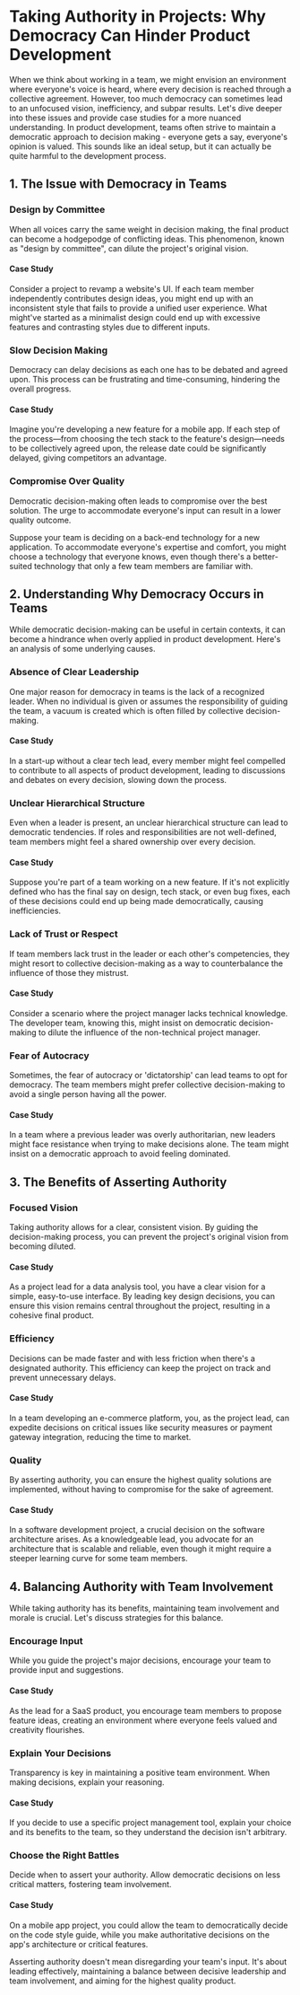 # Taking Authority in Projects: Why Democracy Can Hinder Product Development

When we think about working in a team, we might envision an environment where everyone's voice is heard, where every decision is reached through a collective agreement. However, too much democracy can sometimes lead to an unfocused vision, inefficiency, and subpar results. Let's dive deeper into these issues and provide case studies for a more nuanced understanding.
In product development, teams often strive to maintain a democratic approach to decision making - everyone gets a say, everyone's opinion is valued. This sounds like an ideal setup, but it can actually be quite harmful to the development process.

## 1. The Issue with Democracy in Teams

### Design by Committee
When all voices carry the same weight in decision making, the final product can become a hodgepodge of conflicting ideas. This phenomenon, known as "design by committee", can dilute the project's original vision.

#### Case Study
Consider a project to revamp a website's UI. If each team member independently contributes design ideas, you might end up with an inconsistent style that fails to provide a unified user experience. What might've started as a minimalist design could end up with excessive features and contrasting styles due to different inputs.

### Slow Decision Making
Democracy can delay decisions as each one has to be debated and agreed upon. This process can be frustrating and time-consuming, hindering the overall progress.

#### Case Study
Imagine you're developing a new feature for a mobile app. If each step of the process—from choosing the tech stack to the feature's design—needs to be collectively agreed upon, the release date could be significantly delayed, giving competitors an advantage.

### Compromise Over Quality
Democratic decision-making often leads to compromise over the best solution. The urge to accommodate everyone's input can result in a lower quality outcome.


Suppose your team is deciding on a back-end technology for a new application. To accommodate everyone's expertise and comfort, you might choose a technology that everyone knows, even though there's a better-suited technology that only a few team members are familiar with.

## 2. Understanding Why Democracy Occurs in Teams

While democratic decision-making can be useful in certain contexts, it can become a hindrance when overly applied in product development. Here's an analysis of some underlying causes.

### Absence of Clear Leadership

One major reason for democracy in teams is the lack of a recognized leader. When no individual is given or assumes the responsibility of guiding the team, a vacuum is created which is often filled by collective decision-making.

#### Case Study
In a start-up without a clear tech lead, every member might feel compelled to contribute to all aspects of product development, leading to discussions and debates on every decision, slowing down the process.

### Unclear Hierarchical Structure

Even when a leader is present, an unclear hierarchical structure can lead to democratic tendencies. If roles and responsibilities are not well-defined, team members might feel a shared ownership over every decision.

#### Case Study
Suppose you're part of a team working on a new feature. If it's not explicitly defined who has the final say on design, tech stack, or even bug fixes, each of these decisions could end up being made democratically, causing inefficiencies.

### Lack of Trust or Respect

If team members lack trust in the leader or each other's competencies, they might resort to collective decision-making as a way to counterbalance the influence of those they mistrust.

#### Case Study
Consider a scenario where the project manager lacks technical knowledge. The developer team, knowing this, might insist on democratic decision-making to dilute the influence of the non-technical project manager.

### Fear of Autocracy

Sometimes, the fear of autocracy or 'dictatorship' can lead teams to opt for democracy. The team members might prefer collective decision-making to avoid a single person having all the power.

#### Case Study
In a team where a previous leader was overly authoritarian, new leaders might face resistance when trying to make decisions alone. The team might insist on a democratic approach to avoid feeling dominated.


## 3. The Benefits of Asserting Authority 

### Focused Vision
Taking authority allows for a clear, consistent vision. By guiding the decision-making process, you can prevent the project's original vision from becoming diluted.

#### Case Study
As a project lead for a data analysis tool, you have a clear vision for a simple, easy-to-use interface. By leading key design decisions, you can ensure this vision remains central throughout the project, resulting in a cohesive final product.

### Efficiency
Decisions can be made faster and with less friction when there's a designated authority. This efficiency can keep the project on track and prevent unnecessary delays.

#### Case Study
In a team developing an e-commerce platform, you, as the project lead, can expedite decisions on critical issues like security measures or payment gateway integration, reducing the time to market.

### Quality
By asserting authority, you can ensure the highest quality solutions are implemented, without having to compromise for the sake of agreement.

#### Case Study
In a software development project, a crucial decision on the software architecture arises. As a knowledgeable lead, you advocate for an architecture that is scalable and reliable, even though it might require a steeper learning curve for some team members.

## 4. Balancing Authority with Team Involvement

While taking authority has its benefits, maintaining team involvement and morale is crucial. Let's discuss strategies for this balance.

### Encourage Input
While you guide the project's major decisions, encourage your team to provide input and suggestions. 

#### Case Study
As the lead for a SaaS product, you encourage team members to propose feature ideas, creating an environment where everyone feels valued and creativity flourishes.

### Explain Your Decisions
Transparency is key in maintaining a positive team environment. When making decisions, explain your reasoning. 

#### Case Study
If you decide to use a specific project management tool, explain your choice and its benefits to the team, so they understand the decision isn't arbitrary.

### Choose the Right Battles
Decide when to assert your authority. Allow democratic decisions on less critical matters, fostering team involvement.

#### Case Study
On a mobile app project, you could allow the team to democratically decide on the code style guide, while you make authoritative decisions on the app's architecture or critical features.

Asserting authority doesn't mean disregarding your team's input. It's about leading effectively, maintaining a balance between decisive leadership and team involvement, and aiming for the highest quality product.